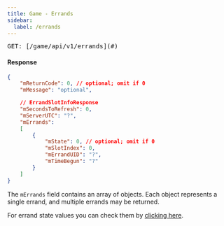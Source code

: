 ```yaml
---
title: Game - Errands
sidebar:
  label: /errands
---
```


<pre>GET: [/game/api/v1/errands](#)</pre>

#### Response
```json
{
    "mReturnCode": 0, // optional; omit if 0
    "mMessage": "optional",

    // ErrandSlotInfoResponse
    "mSecondsToRefresh": 0,
    "mServerUTC": "?",
    "mErrands":
    [
        {
            "mState": 0, // optional; omit if 0
            "mSlotIndex": 0,
            "mErrandUID": "?",
            "mTimeBegun": "?"
        }
    ]
}
```

The `mErrands` field contains an array of objects. Each object represents a single errand, and multiple errands may be returned.

For errand state values you can check them by [clicking here](/server/errandstate).